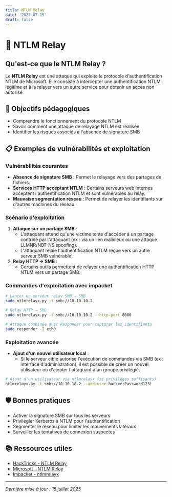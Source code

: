 ```yaml
---
title: NTLM Relay
date: '2025-07-15'
draft: false
---
```


# 🔄 NTLM Relay

## Qu'est-ce que le NTLM Relay ?

Le **NTLM Relay** est une attaque qui exploite le protocole d'authentification NTLM de Microsoft. Elle consiste à intercepter une authentification NTLM légitime et à la relayer vers un autre service pour obtenir un accès non autorisé.

## 🎯 Objectifs pédagogiques

- Comprendre le fonctionnement du protocole NTLM
- Savoir comment une attaque de relayage NTLM est réalisée
- Identifier les risques associés à l'absence de signature SMB

## 📋 Exemples de vulnérabilités et exploitation

### Vulnérabilités courantes

- **Absence de signature SMB** : Permet le relayage vers des partages de fichiers.
- **Services HTTP acceptant NTLM** : Certains serveurs web internes acceptent l'authentification NTLM et sont vulnérables au relay.
- **Mauvaise segmentation réseau** : Permet de relayer les identifiants sur d'autres machines du réseau.

### Scénario d'exploitation

1. **Attaque sur un partage SMB** :
   - L'attaquant attend qu'une victime tente d'accéder à un partage contrôlé par l'attaquant (ex : via un lien malicieux ou une attaque LLMNR/NBT-NS spoofing).
   - L'attaquant relaie l'authentification NTLM reçue vers un autre serveur SMB vulnérable.
2. **Relay HTTP → SMB** :
   - Certains outils permettent de relayer une authentification HTTP NTLM vers un partage SMB.

### Commandes d'exploitation avec impacket

```bash
# Lancer un serveur relay SMB → SMB
sudo ntlmrelayx.py -t smb://10.10.10.2

# Relay HTTP → SMB
sudo ntlmrelayx.py -t smb://10.10.10.2 --http-port 8080

# Attaque combinée avec Responder pour capturer les identifiants
sudo responder -I eth0
```

### Exploitation avancée

- **Ajout d'un nouvel utilisateur local** :
  - Si le serveur cible autorise l'exécution de commandes via SMB (ex : interface d'administration), il est possible de créer un nouvel utilisateur ou d'ajouter l'attaquant à un groupe privilégié.

```bash
# Ajout d'un utilisateur via ntlmrelayx (si privilèges suffisants)
ntlmrelayx.py -t smb://10.10.10.2 --add-user hacker:Password123!
```

## 🛡️ Bonnes pratiques

- Activer la signature SMB sur tous les serveurs
- Privilégier Kerberos à NTLM pour l'authentification
- Segmenter le réseau pour limiter les mouvements latéraux
- Surveiller les tentatives de connexion suspectes

## 📚 Ressources utiles

- [HackTricks - NTLM Relay](https://book.hacktricks.xyz/windows-hardening/active-directory-methodology/ntlm-relay)
- [Microsoft - NTLM Relay](https://learn.microsoft.com/en-us/windows-server/security/credentials-protection-and-management/ntlm-relay)
- [Impacket - ntlmrelayx](https://github.com/fortra/impacket/blob/master/examples/ntlmrelayx.py)

---

_Dernière mise à jour : 15 juillet 2025_

